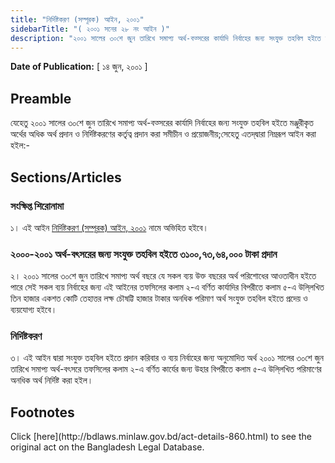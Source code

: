 ```yaml
---
title: "নির্দিষ্টকরণ (সম্পূরক) আইন, ২০০১"
sidebarTitle: "( ২০০১ সনের ২৮ নং আইন )"
description: "২০০১ সালের ৩০শে জুন তারিখে সমাপ্য অর্থ-বত্সরের কার্যাদি নির্বাহের জন্য সংযুক্ত তহবিল হইতে মঞ্জুরীকৃত অর্থের অধিক অর্থ প্রদান ও নির্দিষ্টকরণের কর্তৃত্ব প্রদানের জন্য প্রণীত আইন৷"
---
```


**Date of Publication:** [ ১৪ জুন, ২০০১ ]

## Preamble

যেহেতু ২০০১ সালের ৩০শে জুন তারিখে সমাপ্য অর্থ-বত্সরের কার্যাদি নির্বাহের জন্য সংযুক্ত তহবিল হইতে মঞ্জুরীকৃত অর্থের অধিক অর্থ প্রদান ও নির্দিষ্টকরণের কর্তৃত্ব প্রদান করা সমীচীন ও প্রয়োজনীয়;সেহেতু এতদ্‌দ্বারা নিম্নরূপ আইন করা হইল:-

## Sections/Articles

### সংক্ষিপ্ত শিরোনামা

১। এই আইন [নির্দিষ্টকরণ (সম্পূরক) আইন, ২০০১](/laws/volume-33/act-860 "নির্দিষ্টকরণ (সম্পূরক) আইন, ২০০১") নামে অভিহিত হইবে।

### ২০০০-২০০১ অর্থ-বৎসরের জন্য সংযুক্ত তহবিল হইতে ৩১০০,৭৩,৬৪,০০০ টাকা প্রদান

২। ২০০১ সালের ৩০শে জুন তারিখে সমাপ্য অর্থ বছরে যে সকল ব্যয় উক্ত বছরের অর্থ পরিশোধের আওতাধীন হইতে পারে সেই সকল ব্যয় নির্বাহের জন্য এই আইনের তফসিলের কলাম ২-এ বর্ণিত কার্যাদির বিপরীতে কলাম ৫-এ উলি্লখিত তিন হাজার একশত কোটি তেহাত্তর লক্ষ চৌষট্টি হাজার টাকার অনধিক পরিমাণ অর্থ সংযুক্ত তহবিল হইতে প্রদেয় ও ব্যয়যোগ্য হইবে।

### নির্দিষ্টকরণ

৩। এই আইন দ্বারা সংযুক্ত তহবিল হইতে প্রদান করিবার ও ব্যয় নির্বাহের জন্য অনুমোদিত অর্থ ২০০১ সালের ৩০শে জুন তারিখে সমাপ্য অর্থ-বৎসরে তফসিলের কলাম ২-এ বর্ণিত কার্যের জন্য উহার বিপরীতে কলাম ৫-এ উলি্লখিত পরিমাণের অনধিক অর্থ নির্দিষ্ট করা হইল।

## Footnotes

<Note>
  Click [here](http://bdlaws.minlaw.gov.bd/act-details-860.html) to see the original act on the Bangladesh Legal Database.
</Note>
